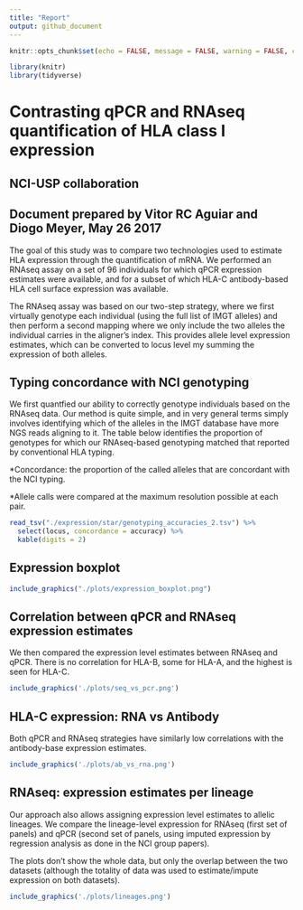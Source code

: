 ```yaml
---
title: "Report"
output: github_document
---
```


```r
knitr::opts_chunk$set(echo = FALSE, message = FALSE, warning = FALSE, comment = '')
```

```r
library(knitr)
library(tidyverse)
```

# Contrasting qPCR and RNAseq quantification of HLA class I expression 

## NCI-USP collaboration

## Document prepared by Vitor RC Aguiar and Diogo Meyer, May 26 2017

The goal of this study was to compare two technologies used to estimate HLA
expression through the quantification of mRNA. We performed an RNAseq assay on a
set of 96 individuals for which qPCR expression estimates were available, and
for a subset of which HLA-C antibody-based HLA cell surface expression was
available.

The RNAseq assay was based on our two-step strategy, where we first virtually
genotype each individual (using the full list of IMGT alleles) and then perform
a second mapping where we only include the two alleles the individual carries in
the aligner's index. This provides allele level expression estimates, which can
be converted to locus level my summing the expression of both alleles.

## Typing concordance with NCI genotyping

We first quantfied our ability to correctly genotype individuals based on the
RNAseq data. Our method is quite simple, and in very general terms simply
involves identifying which of the alleles in the IMGT database have more NGS
reads aligning to it. The table below identifies the proportion of genotypes for
which our RNAseq-based genotyping matched that reported by conventional HLA
typing.

\*Concordance: the proportion of the called alleles that are concordant with the
NCI typing.

\*Allele calls were compared at the maximum resolution possible at each pair.

```r
read_tsv("./expression/star/genotyping_accuracies_2.tsv") %>%
  select(locus, concordance = accuracy) %>%
  kable(digits = 2)
```

## Expression boxplot

```r
include_graphics("./plots/expression_boxplot.png")
```

## Correlation between qPCR and RNAseq expression estimates

We then compared the expression level estimates between RNAseq and qPCR. There
is no correlation for HLA-B, some for HLA-A, and the highest is seen for HLA-C.

```r
include_graphics('./plots/seq_vs_pcr.png')
```

## HLA-C expression: RNA vs Antibody

Both qPCR and RNAseq strategies have similarly low correlations with the
antibody-base expression estimates.

```r
include_graphics('./plots/ab_vs_rna.png')
```

## RNAseq: expression estimates per lineage

Our approach also allows assigning expression level estimates to allelic
lineages. We compare the lineage-level expression for RNAseq (first set of
panels) and qPCR (second set of panels, using imputed expression by regression
analysis as done in the NCI group papers).

The plots don't show the whole data, but only the overlap between the two 
datasets (although the totality of data was used to estimate/impute expression 
on both datasets).

```r
include_graphics('./plots/lineages.png')
```

